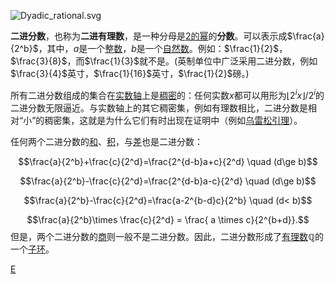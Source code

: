 {{Expand|time=2013-03-02T05:28:34+00:00 }}
[[File:Dyadic_rational.svg|thumb]]
{{Numbers}}

'''二进分数'''，也称为'''二进有理数'''，是一种分母是[[2的幂|2的幂]]的'''分数'''。可以表示成<math>\frac{a}{2^b}</math>，其中，<math>a</math>是一个[[整数|整数]]，<math>b</math>是一个[[自然数|自然数]]。例如：<math>\frac{1}{2}</math>，<math>\frac{3}{8}</math>，而<math>\frac{1}{3}</math>就不是。(英制单位中广泛采用二进分数，例如<math>\frac{3}{4}</math>英寸，<math>\frac{1}{16}</math>英寸，<math>\frac{1}{2}</math>磅。)

所有二进分数组成的集合在[[实数轴|实数轴]]上是[[稠密集|稠密]]的：任何实数<math>x</math>都可以用形为<math>\lfloor 2^i x \rfloor / 2^i</math>的二进分数无限逼近。与实数轴上的其它稠密集，例如有理数相比，二进分数是相对“小”的稠密集，这就是为什么它们有时出现在证明中（例如[[乌雷松引理|乌雷松引理]]）。

任何两个二进分数的[[加法|和]]、[[乘法|积]]，与[[减法|差]]也是二进分数：
:<math>\frac{a}{2^b}+\frac{c}{2^d}=\frac{2^{d-b}a+c}{2^d} \quad (d\ge b)</math>

:<math>\frac{a}{2^b}-\frac{c}{2^d}=\frac{2^{d-b}a-c}{2^d} \quad (d\ge b)</math>

:<math>\frac{a}{2^b}-\frac{c}{2^d}=\frac{a-2^{b-d}c}{2^b} \quad (d< b)</math>

:<math>\frac{a}{2^b}\times \frac{c}{2^d} = \frac{ a \times c}{2^{b+d}}.</math>
但是，两个二进分数的[[除法|商]]则一般不是二进分数。因此，二进分数形成了[[有理数|有理数]]<math>\mathbb{Q}</math>的一个[[子环|子环]]。

{{Fractions and ratios}}

[[Category:分数|E]]